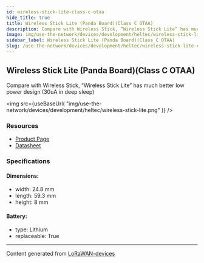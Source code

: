 ```yaml
---
id: wireless-stick-lite-class-c-otaa
hide_title: true
title: Wireless Stick Lite (Panda Board)(Class C OTAA)
description: Compare with Wireless Stick, “Wireless Stick Lite” has much better low power design (30uA in deep sleep)
image: img/use-the-network/devices/development/heltec/wireless-stick-lite.png
sidebar_label: Wireless Stick Lite (Panda Board)(Class C OTAA)
slug: /use-the-network/devices/development/heltec/wireless-stick-lite-class-c-otaa
---
```



## Wireless Stick Lite (Panda Board)(Class C OTAA)

Compare with Wireless Stick, “Wireless Stick Lite” has much better low power design (30uA in deep sleep)

<img
src={useBaseUrl(
"img/use-the-network/devices/development/heltec/wireless-stick-lite.png"
)}
/>

### Resources

- [Product Page](https://heltec.org/project/wireless-stick-lite/)
- [Datasheet](https://heltec.org/project/wireless-stick-lite/#1552557147424-7f1ec-5c651922-b0bbfe12-55e1)

### Specifications

#### Dimensions:
- width: 24.8 mm
- length: 59.3 mm
- height: 8 mm
#### Battery: 
- type: Lithium
- replaceable: True



---
Content generated from [LoRaWAN-devices](https://github.com/TheThingsNetwork/lorawan-devices)